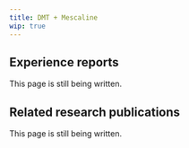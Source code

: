 ---
title: DMT + Mescaline
wip: true
---

## Experience reports

This page is still being written.

## Related research publications

This page is still being written.

